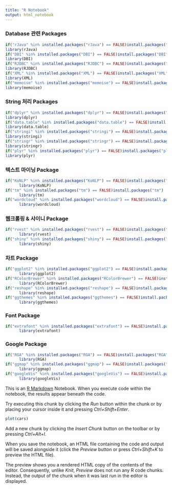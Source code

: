 ```yaml
---
title: "R Notebook"
output: html_notebook
---
```

### Database 관련 Packages
```r
if("rJava" %in% installed.packages("rJava") == FALSE)install.packages("rJava")
library(rJava)
if("DBI" %in% installed.packages("DBI") == FALSE)install.packages("DBI")
library(DBI)
if("RJDBC" %in% installed.packages("RJDBC") == FALSE)install.packages("RJDBC")
library(RJDBC)
if("XML" %in% installed.packages("XML") == FALSE)install.packages("XML")
library(XML)
if("memoise" %in% installed.packages("memoise") == FALSE)install.packages("memoise")
library(memoise)
```

### String 처리 Packages
```r
if("dplyr" %in% installed.packages("dplyr") == FALSE)install.packages("dplyr")
library(dplyr)
if("data.table" %in% installed.packages("data.table") == FALSE)install.packages("data.table")
library(data.table)
if("stringi" %in% installed.packages("stringi") == FALSE)install.packages("stringi")
library(stringi)
if("stringr" %in% installed.packages("stringr") == FALSE)install.packages("stringr")
library(stringr)
if("plyr" %in% installed.packages("plyr") == FALSE)install.packages("plyr")
library(plyr)
```

### 텍스트 마이닝 Package
```r
if("KoNLP" %in% installed.packages("KoNLP") == FALSE)install.packages("KoNLP")
      library(KoNLP)
if("tm" %in% installed.packages("tm") == FALSE)install.packages("tm")
      library(tm)
if("wordcloud" %in% installed.packages("wordcloud") == FALSE)install.packages("wordcloud")
      library(wordcloud)
```

### 웹크롤링 & 샤이니 Package
```r
if("rvest" %in% installed.packages("rvest") == FALSE)install.packages("rvest")
      library(rvest)
if("shiny" %in% installed.packages("shiny") == FALSE)install.packages("shiny")
      library(shiny)
```

### 차트 Package
```r
if("ggplot2" %in% installed.packages("ggplot2") == FALSE)install.packages("ggplot2")
      library(ggplot2)
if("RColorBrewer" %in% installed.packages("RColorBrewer") == FALSE)install.packages("RColorBrewer")
      library(RColorBrewer)
if("reshape" %in% installed.packages("reshape") == FALSE)install.packages("reshape")
      library(reshape)
if("ggthemes" %in% installed.packages("ggthemes") == FALSE)install.packages("ggthemes")
      library(ggthemes)
```

### Font Package
```r
if("extrafont" %in% installed.packages("extrafont") == FALSE)install.packages("extrafont")
      library(extrafont)
```

### Google Package
```r
if("RGA" %in% installed.packages("RGA") == FALSE)install.packages("RGA")
      library(RGA)
if("ggmap" %in% installed.packages("ggmap") == FALSE)install.packages("ggmap")
      library(ggmap)
if("googleVis" %in% installed.packages("googleVis") == FALSE)install.packages("googleVis")
      library(googleVis)
```

This is an [R Markdown](http://rmarkdown.rstudio.com) Notebook. When you execute code within the notebook, the results appear beneath the code. 

Try executing this chunk by clicking the *Run* button within the chunk or by placing your cursor inside it and pressing *Ctrl+Shift+Enter*. 

```r
plot(cars)
```

Add a new chunk by clicking the *Insert Chunk* button on the toolbar or by pressing *Ctrl+Alt+I*.

When you save the notebook, an HTML file containing the code and output will be saved alongside it (click the *Preview* button or press *Ctrl+Shift+K* to preview the HTML file).

The preview shows you a rendered HTML copy of the contents of the editor. Consequently, unlike *Knit*, *Preview* does not run any R code chunks. Instead, the output of the chunk when it was last run in the editor is displayed.

